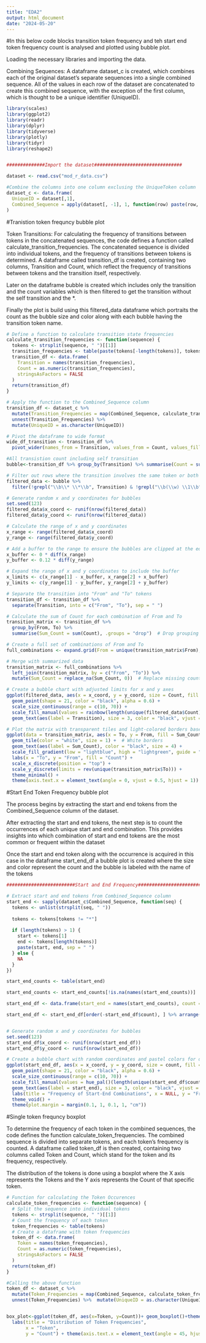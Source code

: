 ```yaml
---
title: "EDA2"
output: html_document
date: "2024-05-20"
---
```


#In this below code blocks transition token frequency and teh start end token frequency count is analysed and plotted using bubble plot.

Loading the necessary libraries and importing the data.

Combining Sequences: A dataframe dataset_c is created, which combines each of the original dataset's separate                          sequences into a single combined sequence. All of the values in each row of the dataset                           are concatenated to create this combined sequence, with the exception of the first                                column, which is thought to be a unique identifier (UniqueID).


```r
library(scales)
library(ggplot2)
library(readr)
library(dplyr)
library(tidyverse)
library(plotly)
library(tidyr)
library(reshape2)


##############Import the dataset################################

dataset <- read.csv("mod_r_data.csv")

#Combine the columns into one column exclusing the UniqueToken column
dataset_c <- data.frame(
  UniqueID = dataset[,1],
  Combined_Sequence = apply(dataset[, -1], 1, function(row) paste(row, collapse = " "))
)

```

#Tranistion token frequncy bubble plot

Token Transitions: For calculating the frequency of transitions between tokens in the concatenated sequences,     the code defines a function called calculate_transition_frequencies. The concatenated sequence is divided        into individual tokens, and the frequency of transitions between tokens is determined. A dataframe called        transition_df is created, containing two columns, Transition and Count, which reflect the frequency of           transitions between tokens and the transition itself, respectively.

Later on the dataframe bubble is created which includes only the transition and the count variables which is then filtered to get the transition without the self transition and the *. 

Finally the plot is build using this filtered_data dataframe which portraits the count as the bubble size and color along with each bubble having the transition token name.

```r
# Define a function to calculate transition state frequencies
calculate_transition_frequencies <- function(sequence) {
  tokens <- strsplit(sequence, " ")[[1]]
  transition_frequencies <- table(paste(tokens[-length(tokens)], tokens[-1]))
  transition_df <- data.frame(
    Transition = names(transition_frequencies),
    Count = as.numeric(transition_frequencies),
    stringsAsFactors = FALSE
  )
  return(transition_df)
}

# Apply the function to the Combined_Sequence column
transition_df <- dataset_c %>%
  mutate(Transition_Frequencies = map(Combined_Sequence, calculate_transition_frequencies)) %>%
  unnest(Transition_Frequencies) %>%
  mutate(UniqueID = as.character(UniqueID))

# Pivot the dataframe to wide format
wide_df_transition <- transition_df %>%
  pivot_wider(names_from = Transition, values_from = Count, values_fill = 0)

#All transistion count including self transition 
bubble<-transition_df %>% group_by(Transition) %>% summarise(Count = sum(Count))

# Filter out rows where the transition involves the same token or both tokens are "*"
filtered_data <- bubble %>%
  filter(!grepl("\\b\\* \\*\\b", Transition) & !grepl("\\b(\\w) \\1\\b", Transition))

# Generate random x and y coordinates for bubbles
set.seed(123)  
filtered_data$x_coord <- runif(nrow(filtered_data))
filtered_data$y_coord <- runif(nrow(filtered_data))

# Calculate the range of x and y coordinates
x_range <- range(filtered_data$x_coord)
y_range <- range(filtered_data$y_coord)

# Add a buffer to the range to ensure the bubbles are clipped at the edges
x_buffer <- 0 * diff(x_range)
y_buffer <- 0.12 * diff(y_range)

# Expand the range of x and y coordinates to include the buffer
x_limits <- c(x_range[1] - x_buffer, x_range[2] + x_buffer)
y_limits <- c(y_range[1] - y_buffer, y_range[2] + y_buffer)

# Separate the transition into "From" and "To" tokens
transition_df <- transition_df %>%
  separate(Transition, into = c("From", "To"), sep = " ")

# Calculate the sum of Count for each combination of From and To
transition_matrix <- transition_df %>%
  group_by(From, To) %>%
  summarise(Sum_Count = sum(Count), .groups = "drop")  # Drop grouping information

# Create a full set of combinations of From and To
full_combinations <- expand.grid(From = unique(transition_matrix$From), To = unique(transition_matrix$To))

# Merge with summarized data
transition_matrix <- full_combinations %>%
  left_join(transition_matrix, by = c("From", "To")) %>%
  mutate(Sum_Count = replace_na(Sum_Count, 0))  # Replace missing counts with 0

```


```r
# Create a bubble chart with adjusted limits for x and y axes
ggplot(filtered_data, aes(x = x_coord, y = y_coord, size = Count, fill = as.factor(Count))) +
  geom_point(shape = 21, color = "black", alpha = 0.6) +
  scale_size_continuous(range = c(10, 70)) + 
  scale_fill_manual(values = rainbow(length(unique(filtered_data$Count))), guide = "none") +  
  geom_text(aes(label = Transition), size = 3, color = "black", vjust = 0.5) +labs(title = "Transition Count", x = NULL, y = "Transition") + theme_void() + theme(plot.margin = margin(0.1, 1, 0.1, 1, "cm")) + xlim(x_limits) + ylim(y_limits)    

```


```r
# Plot the matrix with transparent tiles and light-colored borders based on count
ggplot(data = transition_matrix, aes(x = To, y = From, fill = Sum_Count)) +
  geom_tile(color = "white", size = 1) +  # White borders
  geom_text(aes(label = Sum_Count), color = "black", size = 4) +  
  scale_fill_gradient(low = "lightblue", high = "lightgreen", guide = "none") + 
  labs(x = "To", y = "From", fill = "Count") +
  scale_x_discrete(position = "top") +  
  scale_y_discrete(limits = rev(unique(transition_matrix$To))) +  
  theme_minimal() +
  theme(axis.text.x = element_text(angle = 0, vjust = 0.5, hjust = 1))

```


#Start End Token Frequency bubble plot

The process begins by extracting the start and end tokens from the Combined_Sequence column of the dataset.

After extracting the start and end tokens, the next step is to count the occurrences of each unique start and end combination. This provides insights into which combination of start and end tokens are the most common or frequent within the dataset

Once the start and end token along with the occurrence is acquired in this case in the dataframe start_end_df a bubble plot is created where the size and color represent the count and the bubble is labeled with the name of the tokens 


```r
#########################Start and End Frequency###############################

# Extract start and end tokens from Combined_Sequence column
start_end <- sapply(dataset_c$Combined_Sequence, function(seq) {
  tokens <- unlist(strsplit(seq, " "))
  
  tokens <- tokens[tokens != "*"]
  
  if (length(tokens) > 1) {
    start <- tokens[1]
    end <- tokens[length(tokens)]
    paste(start, end, sep = " ")
  } else {
    NA
  }
})

start_end_counts <- table(start_end)

start_end_counts <- start_end_counts[!is.na(names(start_end_counts))]

start_end_df <- data.frame(start_end = names(start_end_counts), count = as.vector(start_end_counts))

start_end_df <- start_end_df[order(-start_end_df$count), ] %>% arrange(desc(count))


# Generate random x and y coordinates for bubbles
set.seed(123)  
start_end_df$x_coord <- runif(nrow(start_end_df))
start_end_df$y_coord <- runif(nrow(start_end_df))

```


```r
# Create a bubble chart with random coordinates and pastel colors for different sizes
ggplot(start_end_df, aes(x = x_coord, y = y_coord, size = count, fill = as.factor(count))) +
  geom_point(shape = 21, color = "black", alpha = 0.6) +
  scale_size_continuous(range = c(10, 70)) +  
  scale_fill_manual(values = hue_pal()(length(unique(start_end_df$count))), guide = "none") +  
  geom_text(aes(label = start_end), size = 3, color = "black", vjust = 0.5) + 
  labs(title = "Frequency of Start-End Combinations", x = NULL, y = "Frequency") +  
  theme_void() +
  theme(plot.margin = margin(0.1, 1, 0.1, 1, "cm")) 

```
#Single token frequncy boxplot

To determine the frequency of each token in the combined sequences, the code defines the      function calculate_token_frequencies. The combined sequence is divided into separate tokens, and each token's     frequency is counted. A dataframe called token_df is then created, containing two columns called Token and       Count, which stand for the token and its frequency, respectively.

The distribution of the tokens is done using a boxplot where the X axis represents the Tokens and the Y axis represents the Count of that specific token.

```r
# Function for calculating the Token Occurences 
calculate_token_frequencies <- function(sequence) {
  # Split the sequence into individual tokens
  tokens <- strsplit(sequence, " ")[[1]]
  # Count the frequency of each token
  token_frequencies <- table(tokens)
  # Create a dataframe with token frequencies
  token_df <- data.frame(
    Token = names(token_frequencies),
    Count = as.numeric(token_frequencies),
    stringsAsFactors = FALSE
  )
  return(token_df)
}

#Calling the above function
token_df <- dataset_c %>%
  mutate(Token_Frequencies = map(Combined_Sequence, calculate_token_frequencies)) %>%
  unnest(Token_Frequencies) %>%  mutate(UniqueID = as.character(UniqueID))


box_plot<-ggplot(token_df, aes(x=Token, y=Count))+ geom_boxplot()+theme_minimal() +
  labs(title = "Distribution of Token Frequencies",
       x = "Token",
       y = "Count") + theme(axis.text.x = element_text(angle = 45, hjust = 1))

```
